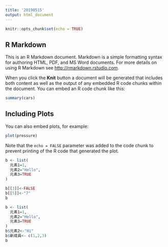```yaml
---
title: '20190515'
output: html_document
---
```


```r
knitr::opts_chunk$set(echo = TRUE)
```

## R Markdown

This is an R Markdown document. Markdown is a simple formatting syntax for authoring HTML, PDF, and MS Word documents. For more details on using R Markdown see <http://rmarkdown.rstudio.com>.

When you click the **Knit** button a document will be generated that includes both content as well as the output of any embedded R code chunks within the document. You can embed an R code chunk like this:

```r
summary(cars)
```

## Including Plots

You can also embed plots, for example:

```r
plot(pressure)
```

Note that the `echo = FALSE` parameter was added to the code chunk to prevent printing of the R code that generated the plot.


```r
b <- list(
  元素1=1,
  元素2="Hello",
  元素3=TRUE
)
```

```r
b[[3]]<-FALSE
b[[5]]<-"7"
b
```



```r
b <- list(
  元素1=1,
  元素2="Hello",
  元素3=TRUE
)
b$元素2<-"Hi"
b$新成員<- c(1,2,3)
b

```




















